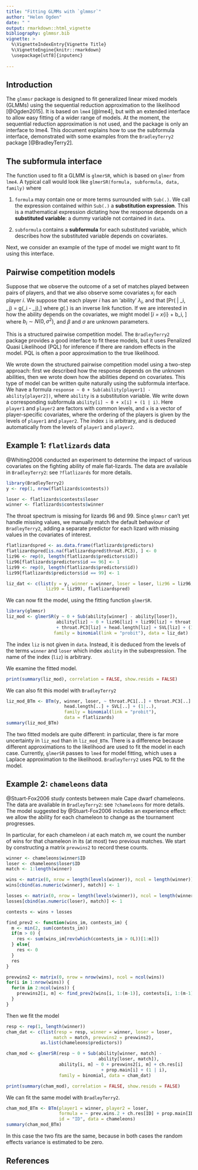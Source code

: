 ```yaml
---
title: "Fitting GLMMs with `glmmsr`"
author: "Helen Ogden"
date: " "
output: rmarkdown::html_vignette
bibliography: glmmsr.bib
vignette: >
  %\VignetteIndexEntry{Vignette Title}
  %\VignetteEngine{knitr::rmarkdown}
  \usepackage[utf8]{inputenc}
  
---
```


## Introduction

The `glmmsr` package is designed to fit generalized linear mixed
models (GLMMs) using the sequential reduction approximation to the likelihood
[@Ogden2015]. It is based on `lme4` [@lme4], but with an extended interface
to allow easy fitting of a wider range of models. At the moment, the sequential
reduction approximation is not used, and the package is only an interface to
lme4. This document explains how to use the subformula interface, demonstrated 
with some examples from the `BradleyTerry2` package [@BradleyTerry2].

## The subformula interface
The function used to fit a GLMM is `glmerSR`, which is based on `glmer` from
`lme4`. A typical call would look like
`glmerSR(formula, subformula, data, family)`
where

1. `formula` may contain one or more terms surrounded with `Sub(.)`. We call the
expression contained within `Sub(.)` a **substitution expression**. This is a 
mathematical expression dictating how the response depends on a
**substituted variable**: a dummy variable not contained in `data`. 

2. `subformula` contains a **subformula** for each substituted variable, which
describes how the substituted variable depends on 
covariates.

Next, we consider an example of the type of model we might want to fit using 
this interface.

## Pairwise competition models
Suppose that we observe the outcome of a set of matches played between pairs of 
players, and that we also observe some covariates $x_{i}$ for each player $i$. 
We suppose that each player $i$ has an 'ability' $\lambda_i$, and that
\[Pr(\text{$i$ beats $j$} | \lambda_i, \lambda_j) = g(\lambda_i - \lambda_j),\]
where $g(.)$ is an inverse link function. If we are interested in how the 
ability depends on the covariates, we might model
\[\lambda_i = \beta x_{i} + b_i, \]
where $b_i \sim N(0, \sigma^2)$, and $\beta$ and $\sigma$ are unknown
parameters.

This is a structured pairwise competition model. The `BradleyTerry2` package 
provides a good interface to fit these models, but it uses Penalized Quasi 
Likelihood (PQL) for inference if there are random effects in the model. PQL
is often a poor approximation to the true likelihood. 

We wrote down the structured pairwise competition model using a two-step 
approach: first we described how the response depends on the unknown 
abilities, then we wrote down how the abilities depend on covariates. This type 
of model can be written quite naturally using the subformula interface. We have 
a formula
`response ~ 0 + Sub(ability[player1] - ability[player2])`, 
where `ability` is a substitution variable. We write
down a corresponding subformula
`ability[i] ~ 0 + x[i] + (1 | i)`.
Here `player1` and `player2` are factors with common levels, and `x`
is a vector of player-specific covariates, where the ordering of the players is
given by the levels of `player1` and `player2`. The index `i` is arbitrary, and 
is deduced automatically from the levels of `player1` and `player2`.

## Example 1: `flatlizards` data
@Whiting2006 conducted an experiment to determine the impact of 
various covariates on the fighting ability of male flat-lizards.
The data are available in `BradleyTerry2`: see `?flatlizards`
for more details.

```r
library(BradleyTerry2)
y <- rep(1, nrow(flatlizards$contests))

loser <- flatlizards$contests$loser
winner <- flatlizards$contests$winner
```

The throat spectrum is missing for lizards 96 and 99.
Since `glmmsr` can't yet handle missing values, we manually match
the default behaviour of `BradleyTerry2`, adding a separate
predictor for each lizard with missing values in the covariates
of interest.
```r
flatlizardspred <- as.data.frame(flatlizards$predictors)
flatlizardspred[is.na(flatlizardspred$throat.PC3), ] <- 0
liz96 <- rep(0, length(flatlizards$predictors$id))
liz96[flatlizards$predictors$id == 96] <- 1
liz99 <- rep(0, length(flatlizards$predictors$id))
liz99[flatlizards$predictors$id == 99] <- 1

liz_dat <- c(list(y = y, winner = winner, loser = loser, liz96 = liz96, 
               liz99 = liz99), flatlizardspred)
```

We can now fit the model, using the fitting function `glmerSR`.
```r
library(glmmsr)
liz_mod <- glmerSR(y ~ 0 + Sub(ability[winner] - ability[loser]),
                   ability[liz] ~ 0 + liz96[liz] + liz99[liz] + throat.PC1[liz] 
                   + throat.PC3[liz] + head.length[liz] + SVL[liz] + (1 | liz),
                  family = binomial(link = "probit"), data = liz_dat)
```
The index `liz` is not given in `data`. Instead,
it is deduced from the levels of the terms `winner` and `loser` which
index `ability` in the subexpression. The name of the index (`liz`)
is arbitrary.

We examine the fitted model.
```r
print(summary(liz_mod), correlation = FALSE, show.resids = FALSE)
```
We can also fit this model with `BradleyTerry2`
```r
liz_mod_BTm <- BTm(y, winner, loser, ~ throat.PC1[..] + throat.PC3[..] +
                      head.length[..] + SVL[..] + (1|..),
                      family = binomial(link = "probit"),
                      data = flatlizards)
summary(liz_mod_BTm)
```
The two fitted models are quite different: in particular,
there is far more uncertainty in `liz_mod` than in `liz_mod_BTm`. There is a 
difference because different approximations to the likelihood are used to fit 
the model in each case. Currently, `glmerSR` passes to `lme4` for model fitting,
which uses a Laplace approximation to the likelihood. `BradleyTerry2` uses
PQL to fit the model.

## Example 2: `chameleons` data

@Stuart-Fox2006 study contests between male Cape dwarf chameleons.
The data are available in `BradleyTerry2`: see `?chameleons` for
more details. The model suggested by 
@Stuart-Fox2006 includes an experience effect: we allow
the ability for each chameleon to change as the tournament progresses.

In particular, for each chameleon $i$ at each match $m$, we count the 
number of wins for that chameleon in its (at most) two previous matches. 
We start by constructing a matrix `prevwins2` to record these counts.
```r
winner <- chameleons$winner$ID
loser <- chameleons$loser$ID
match <- 1:length(winner)

wins <- matrix(0, nrow = length(levels(winner)), ncol = length(winner))
wins[cbind(as.numeric(winner), match)] <- 1

losses <- matrix(0, nrow = length(levels(winner)), ncol = length(winner))
losses[cbind(as.numeric(loser), match)] <- 1

contests <- wins + losses

find_prev2 <- function(wins_im, contests_im) {
  m <- min(2, sum(contests_im))
  if(m > 0) {
    res <- sum(wins_im[rev(which(contests_im > 0L))[1:m]])
  } else{
    res <- 0
  }
  res
}

prevwins2 <- matrix(0, nrow = nrow(wins), ncol = ncol(wins))
for(i in 1:nrow(wins)) {
  for(m in 2:ncol(wins)) {
    prevwins2[i, m] <- find_prev2(wins[i, 1:(m-1)], contests[i, 1:(m-1)])
  }
}
```

Then we fit the model
```r
resp <- rep(1, length(winner))
cham_dat <- c(list(resp = resp, winner = winner, loser = loser, 
                  match = match, prevwins2 = prevwins2), 
             as.list(chameleons$predictors))

cham_mod <- glmerSR(resp ~ 0 + Sub(ability[winner, match] -
                                   ability[loser, match]),
                    ability[i, m] ~ 0 + prevwins2[i, m] + ch.res[i] 
                                    + prop.main[i] + (1 | i),
                    family = binomial, data = cham_dat)

print(summary(cham_mod), correlation = FALSE, show.resids = FALSE)
```
We can fit the same model with `BradleyTerry2`.

```r
cham_mod_BTm <- BTm(player1 = winner, player2 = loser,
                    formula = ~ prev.wins.2 + ch.res[ID] + prop.main[ID] + (1|ID),
                    id = "ID", data = chameleons)
summary(cham_mod_BTm)
```
In this case the two fits are the same, because in both
cases the random effects variance is estimated to be zero.

## References
